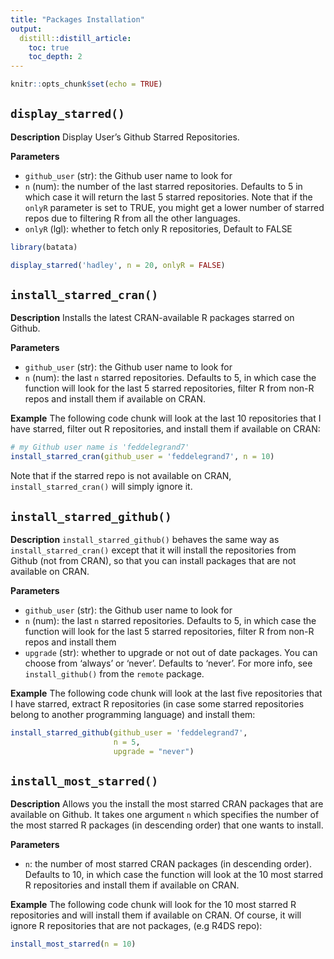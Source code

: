 ```yaml
---
title: "Packages Installation"
output:
  distill::distill_article:
    toc: true
    toc_depth: 2
---
```


```r
knitr::opts_chunk$set(echo = TRUE)
```



## `display_starred()`

__Description__
Display User's Github Starred Repositories.

__Parameters__

- `github_user` (str): the Github user name to look for
- `n` (num): the number of the last starred repositories. Defaults to 5 in which case
it will return the last 5 starred repositories. Note that if the  `onlyR` parameter
is set to TRUE, you might get a lower number of starred repos due to filtering R from
all the other languages.
- `onlyR` (lgl): whether to fetch only R repositories, Default to FALSE


```r
library(batata)

display_starred('hadley', n = 20, onlyR = FALSE)
```

## `install_starred_cran()`

__Description__
Installs the latest CRAN-available R packages starred on Github. 

__Parameters__

- `github_user` (str): the Github user name to look for
- `n` (num): the last `n` starred repositories. Defaults to 5, in which case the function will look for the last 5 starred repositories, filter R from non-R repos and install them if available on CRAN.

__Example__
The following code chunk will look at the last 10 repositories that I have starred, filter out R repositories, and install them if available on CRAN: 


```r
# my Github user name is 'feddelegrand7'
install_starred_cran(github_user = 'feddelegrand7', n = 10)
```

Note that if the starred repo is not available on CRAN, `install_starred_cran()` will simply ignore it.

## `install_starred_github()`

__Description__
`install_starred_github()` behaves the same way as `install_starred_cran()` except that it will install the repositories from Github (not from CRAN), so that you can install packages that are not available on CRAN.

__Parameters__

- `github_user` (str): the Github user name to look for
- `n` (num): the last `n` starred repositories. Defaults to 5, in which case the function will look for the last 5 starred repositories, filter R from non-R repos and install them
- `upgrade` (str): whether to upgrade or not out of date packages. You can choose from 'always' or 'never'. Defaults to 'never'. For more info, see `install_github()` from the `remote` package.

__Example__
The following code chunk will look at the last five repositories that I have starred, extract R repositories (in case some starred repositories belong to another programming language) and install them:

```r
install_starred_github(github_user = 'feddelegrand7', 
                       n = 5, 
                       upgrade = "never")
```

## `install_most_starred()`

__Description__
Allows you the install the most starred CRAN packages that are available on Github. It takes one argument `n` which specifies the number of the most starred R packages (in descending order) that one wants to install.

__Parameters__

- `n`: the number of most starred CRAN packages (in descending order). Defaults to 10, in which case the function will look at the 10 most starred R repositories and install them if available on CRAN.


__Example__
The following code chunk will look for the 10 most starred R repositories and will install them if available on CRAN. Of course, it will ignore R repositories that are not packages, (e.g R4DS repo):

```r
install_most_starred(n = 10)
```

